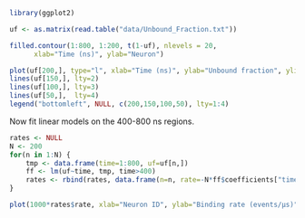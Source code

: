 ```r
library(ggplot2)
```

```r
uf <- as.matrix(read.table("data/Unbound_Fraction.txt"))
```

```r
filled.contour(1:800, 1:200, t(1-uf), nlevels = 20,
	  xlab="Time (ns)", ylab="Neuron")

```

```r
plot(uf[200,], type="l", xlab="Time (ns)", ylab="Unbound fraction", ylim=c(0,1))
lines(uf[150,], lty=2)
lines(uf[100,], lty=3)
lines(uf[50,],  lty=4)
legend("bottomleft", NULL, c(200,150,100,50), lty=1:4)
```

Now fit linear models on the 400-800 ns regions.

```r
rates <- NULL
N <- 200
for(n in 1:N) {
	tmp <- data.frame(time=1:800, uf=uf[n,])
	ff <- lm(uf~time, tmp, time>400)
	rates <- rbind(rates, data.frame(n=n, rate=-N*ff$coefficients["time"]))
}

plot(1000*rates$rate, xlab="Neuron ID", ylab="Binding rate (events/μs)", type="l")
```

